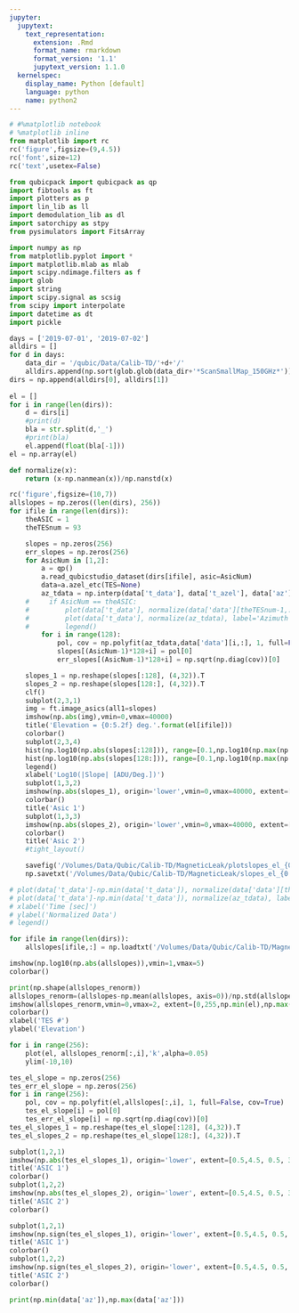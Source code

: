 ```yaml
---
jupyter:
  jupytext:
    text_representation:
      extension: .Rmd
      format_name: rmarkdown
      format_version: '1.1'
      jupytext_version: 1.1.0
  kernelspec:
    display_name: Python [default]
    language: python
    name: python2
---
```


```python
# #%matplotlib notebook
# %matplotlib inline
from matplotlib import rc
rc('figure',figsize=(9,4.5))
rc('font',size=12)
rc('text',usetex=False)

from qubicpack import qubicpack as qp
import fibtools as ft
import plotters as p
import lin_lib as ll
import demodulation_lib as dl
import satorchipy as stpy
from pysimulators import FitsArray

import numpy as np
from matplotlib.pyplot import *
import matplotlib.mlab as mlab
import scipy.ndimage.filters as f
import glob
import string
import scipy.signal as scsig
from scipy import interpolate
import datetime as dt
import pickle

```

```python
days = ['2019-07-01', '2019-07-02']
alldirs = []
for d in days:
    data_dir = '/qubic/Data/Calib-TD/'+d+'/'
    alldirs.append(np.sort(glob.glob(data_dir+'*ScanSmallMap_150GHz*')))
dirs = np.append(alldirs[0], alldirs[1])  
    
el = []
for i in range(len(dirs)):
    d = dirs[i]
    #print(d)
    bla = str.split(d,'_')
    #print(bla)
    el.append(float(bla[-1]))
el = np.array(el)
```

```python
def normalize(x):
    return (x-np.nanmean(x))/np.nanstd(x)
```

```python
rc('figure',figsize=(10,7))
allslopes = np.zeros((len(dirs), 256))
for ifile in range(len(dirs)):
    theASIC = 1
    theTESnum = 93

    slopes = np.zeros(256)
    err_slopes = np.zeros(256)
    for AsicNum in [1,2]:
        a = qp()
        a.read_qubicstudio_dataset(dirs[ifile], asic=AsicNum)
        data=a.azel_etc(TES=None)
        az_tdata = np.interp(data['t_data'], data['t_azel'], data['az'])
    #     if AsicNum == theASIC:
    #         plot(data['t_data'], normalize(data['data'][theTESnum-1,:]), label='Data ASIC {} TESNum {}'.format(theASIC, theTESnum))
    #         plot(data['t_data'], normalize(az_tdata), label='Azimuth')
    #         legend()
        for i in range(128):
            pol, cov = np.polyfit(az_tdata,data['data'][i,:], 1, full=False, cov=True)
            slopes[(AsicNum-1)*128+i] = pol[0]
            err_slopes[(AsicNum-1)*128+i] = np.sqrt(np.diag(cov))[0]

    slopes_1 = np.reshape(slopes[:128], (4,32)).T
    slopes_2 = np.reshape(slopes[128:], (4,32)).T
    clf()
    subplot(2,3,1)
    img = ft.image_asics(all1=slopes)
    imshow(np.abs(img),vmin=0,vmax=40000)
    title('Elevation = {0:5.2f} deg.'.format(el[ifile]))
    colorbar()
    subplot(2,3,4)
    hist(np.log10(np.abs(slopes[:128])), range=[0.1,np.log10(np.max(np.abs(slopes)))+1], bins=20, alpha=0.5, label='Asic 1',color='blue')
    hist(np.log10(np.abs(slopes[128:])), range=[0.1,np.log10(np.max(np.abs(slopes)))+1], bins=20, alpha=0.5, label='Asic 2', color='red')
    legend()
    xlabel('Log10(|Slope| [ADU/Deg.])')
    subplot(1,3,2)
    imshow(np.abs(slopes_1), origin='lower',vmin=0,vmax=40000, extent=[0.5,4.5, 0.5, 32.5])
    colorbar()
    title('Asic 1')
    subplot(1,3,3)
    imshow(np.abs(slopes_2), origin='lower',vmin=0,vmax=40000, extent=[0.5,4.5, 0.5, 32.5])
    colorbar()
    title('Asic 2')
    #tight_layout()

    savefig('/Volumes/Data/Qubic/Calib-TD/MagneticLeak/plotslopes_el_{0:5.2f}.png'.format(el[ifile]))
    np.savetxt('/Volumes/Data/Qubic/Calib-TD/MagneticLeak/slopes_el_{0:5.2f}.txt'.format(el[ifile]),slopes)


```

```python
# plot(data['t_data']-np.min(data['t_data']), normalize(data['data'][theTESnum-1,:]), label='Data ASIC {} TESNum {}'.format(theASIC, theTESnum))
# plot(data['t_data']-np.min(data['t_data']), normalize(az_tdata), label='Azimuth')
# xlabel('Time [sec]')
# ylabel('Normalized Data')
# legend()

```

```python
for ifile in range(len(dirs)):
    allslopes[ifile,:] = np.loadtxt('/Volumes/Data/Qubic/Calib-TD/MagneticLeak/slopes_el_{0:5.2f}.txt'.format(el[ifile]))
```

```python
imshow(np.log10(np.abs(allslopes)),vmin=1,vmax=5)
colorbar()
```

```python
print(np.shape(allslopes_renorm))
allslopes_renorm=(allslopes-np.mean(allslopes, axis=0))/np.std(allslopes, axis=0)
imshow(allslopes_renorm,vmin=0,vmax=2, extent=[0,255,np.min(el),np.max(el)], aspect='auto')
colorbar()
xlabel('TES #')
ylabel('Elevation')
```

```python
for i in range(256):
    plot(el, allslopes_renorm[:,i],'k',alpha=0.05)
    ylim(-10,10)
```

```python
tes_el_slope = np.zeros(256)
tes_err_el_slope = np.zeros(256)
for i in range(256):
    pol, cov = np.polyfit(el,allslopes[:,i], 1, full=False, cov=True)
    tes_el_slope[i] = pol[0]
    tes_err_el_slope[i] = np.sqrt(np.diag(cov))[0]
tes_el_slopes_1 = np.reshape(tes_el_slope[:128], (4,32)).T
tes_el_slopes_2 = np.reshape(tes_el_slope[128:], (4,32)).T

subplot(1,2,1)
imshow(np.abs(tes_el_slopes_1), origin='lower', extent=[0.5,4.5, 0.5, 32.5])
title('ASIC 1')
colorbar()
subplot(1,2,2)
imshow(np.abs(tes_el_slopes_2), origin='lower', extent=[0.5,4.5, 0.5, 32.5])
title('ASIC 2')
colorbar()
```

```python
subplot(1,2,1)
imshow(np.sign(tes_el_slopes_1), origin='lower', extent=[0.5,4.5, 0.5, 32.5])
title('ASIC 1')
colorbar()
subplot(1,2,2)
imshow(np.sign(tes_el_slopes_2), origin='lower', extent=[0.5,4.5, 0.5, 32.5])
title('ASIC 2')
colorbar()
```

```python
print(np.min(data['az']),np.max(data['az']))
```

```python

```

```python

```
